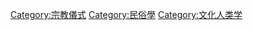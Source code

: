 {{Catnav|頁面分類|人类社会|社會習俗|民俗學|儀式}}
{{Catnav|頁面分類|人类社会|社會習俗|民俗學}}
{{Catnav|頁面分類|人类社会|社会科学|社会学|民俗學}}
{{Catnav|頁面分類|人类社会|社会科学|人类学|民俗學}}
{{Catnav|頁面分類|人类社会|社会科学|人类学|文化人类学}}
{{Catnav|頁面分類|人类社会|生活|文化|宗教}}
{{Catnav|頁面分類|人类社会|生活|宗教}}
{{Catnav|頁面分類|人类社会|文化|宗教}}
{{Catnav|頁面分類|人类社会|宗教|宗教活動|儀式}}
{{Catnav|頁面分類|人类社会|宗教}}
{{Catnav|頁面分類|人文學科|人类学|民俗學|儀式}}
{{Catnav|頁面分類|人文學科|人类学|民俗學}}
{{Catnav|頁面分類|人文學科|人类学|文化人类学}}

{{catmore}}
{{Commonscat|Sacrifice}}

[[Category:宗教儀式|Category:宗教儀式]]
[[Category:民俗學|Category:民俗學]]
[[Category:文化人类学|Category:文化人类学]]